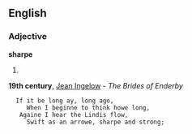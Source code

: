 ==English==

===Adjective===
'''sharpe'''

# {{obsolete spelling of|sharp}}
'''19th century''', [[w:Jean Ingelow|Jean Ingelow]] - ''The Brides of Enderby''
   If it be long ay, long ago,
      When I beginne to think howe long,
    Againe I hear the Lindis flow,
      Swift as an arrowe, sharpe and strong;